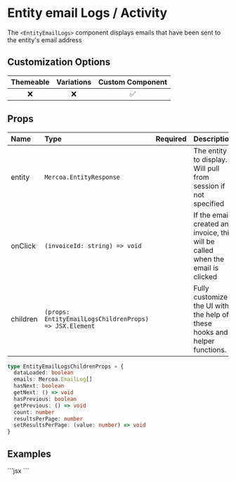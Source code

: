 
# Entity email Logs / Activity

The `<EntityEmailLogs>` component displays emails that have been sent to the entity's email address

## Customization Options

| Themeable | Variations | Custom Component |
| :-------: | :--------: | :--------------: |
|    ❌     |     ❌     |        ✅        |

## Props

| Name     | Type                                                   | Required | Description                                                                    |
| :------- | :----------------------------------------------------- | :------- | :----------------------------------------------------------------------------- |
| entity   | `Mercoa.EntityResponse`                                |          | The entity to display. Will pull from session if not specified                 |
| onClick  | `(invoiceId: string) => void`                          |          | If the email created an invoice, this will be called when the email is clicked |
| children | `(props: EntityEmailLogsChildrenProps) => JSX.Element` |          | Fully customize the UI with the help of these hooks and helper functions.      |

```ts
type EntityEmailLogsChildrenProps = {
  dataLoaded: boolean
  emails: Mercoa.EmailLog[]
  hasNext: boolean
  getNext: () => void
  hasPrevious: boolean
  getPrevious: () => void
  count: number
  resultsPerPage: number
  setResultsPerPage: (value: number) => void
}
```

## Examples

<ComponentContainer>
  <EntityEmailLogs entity={payerEntity} />
  ```jsx
  <EntityEmailLogs entity={payerEntity} />
  ```
</ComponentContainer>
